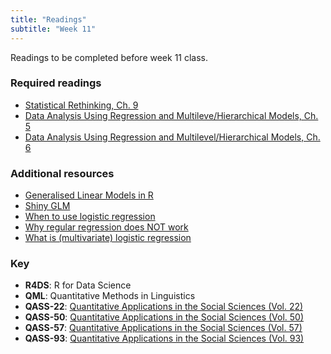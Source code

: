 ```yaml
---
title: "Readings"
subtitle: "Week 11"
---
```


Readings to be completed before week 11 class. 

### Required readings

- [Statistical Rethinking, Ch. 9](https://www.jvcasillas.com/syllabi/658/refs/files/statistical_rethinking_ch9.pdf)
- [Data Analysis Using Regression and Multileve/Hierarchical Models, Ch. 5](https://www.jvcasillas.com/syllabi/658/refs/files/gelman_hill_ch5.pdf)
- [Data Analysis Using Regression and Multilevel/Hierarchical Models, Ch. 6](https://www.jvcasillas.com/syllabi/658/refs/files/gelman_hill_ch6.pdf)

### Additional resources

- [Generalised Linear Models in R](https://magesblog.com/post/2015-08-04-generalised-linear-models-in-r/)
- [Shiny GLM](https://jvcasillas.shinyapps.io/shiny_glm/)
- [When to use logistic regression](https://web.archive.org/web/20200706171149/http://logisticregressionanalysis.com/33-when-to-use-logistic-regression/)
- [Why regular regression does NOT work](https://web.archive.org/web/20200706171149/http://logisticregressionanalysis.com/55-why-regular-regression-does-not-work/)
- [What is (multivariate) logistic regression](https://web.archive.org/web/20200706171149/http://logisticregressionanalysis.com/86-what-is-logistic-regression/)

### Key 

- **R4DS**: R for Data Science
- **QML**: Quantitative Methods in Linguistics
- **QASS-22**: [Quantitative Applications in the Social Sciences (Vol. 22)](https://www.jvcasillas.com/syllabi/658/refs/files/qass_22_applied_regression_an_introduction.pdf)
- **QASS-50**: [Quantitative Applications in the Social Sciences (Vol. 50)](https://www.jvcasillas.com/syllabi/658/refs/files/qass_50_multiple_regression_in_practice.pdf)
- **QASS-57**: [Quantitative Applications in the Social Sciences (Vol. 57)](https://www.jvcasillas.com/syllabi/658/refs/files/qass_57_understanding_regression_analysis_an_introductory_guide.pdf)
- **QASS-93**: [Quantitative Applications in the Social Sciences (Vol. 93)](https://www.jvcasillas.com/syllabi/658/refs/files/qass_93_regression_with_dummy_variables.pdf)
